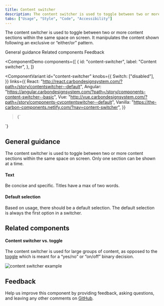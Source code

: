 ```yaml
---
title: Content switcher
description: The content switcher is used to toggle between two or more content sections within the same space on screen. It manipulates the content shown following an exclusive or “either/or” pattern.
tabs: ["Usage", "Style", "Code", "Accessibility"]
---
```


<PageDescription>

The content switcher is used to toggle between two or more content sections within the same space on screen. It manipulates the content shown following an exclusive or “either/or” pattern.

</PageDescription>

<AnchorLinks>

<AnchorLink>General guidance</AnchorLink>
<AnchorLink>Related components</AnchorLink>
<AnchorLink>Feedback</AnchorLink>

</AnchorLinks>

<ComponentDemo
  components={[
    {
      id: "content-switcher",
      label: "Content switcher",
    },
  ]}
>
  <ComponentVariant
    id="content-switcher"
    knobs={{
      Switch: ["disabled"],
    }}
    links={{
      React:
        "http://react.carbondesignsystem.com/?path=/story/contentswitcher--default",
      Angular:
        "https://angular.carbondesignsystem.com/?path=/story/components-content-switcher--basic",
      Vue:
        "http://vue.carbondesignsystem.com/?path=/story/components-cvcontentswitcher--default",
      Vanilla:
        "https://the-carbon-components.netlify.com/?nav=content-switcher",
    }}
  >{`
<ContentSwitcher onChange={console.log}>
  <Switch name={'first'} text='First section' />
  <Switch name={'second'} text='Second section' />
  <Switch name={'third'} text='Third section' />
</ContentSwitcher>
`}</ComponentVariant>
</ComponentDemo>

## General guidance

The content switcher is used to toggle between two or more content sections within the same space on screen. Only one section can be shown at a time.

#### Text

Be concise and specific. Titles have a max of two words.

#### Default selection

Based on usage, there should be a default selection. The default selection is
always the first option in a switcher.

## Related components

#### Content switcher vs. toggle

The content switcher is used for large groups of content, as opposed to the [toggle](/components/toggle/usage) which is meant for a “yes/no” or “on/off” binary decision.

<Row>
<Column colLg={8}>

![content switcher example](images/content-switcher-usage-1.png)

</Column>
</Row>

## Feedback

Help us improve this component by providing feedback, asking questions, and leaving any other comments on [GitHub](https://github.com/carbon-design-system/carbon-website/issues/new?assignees=&labels=feedback&template=feedback.md).
